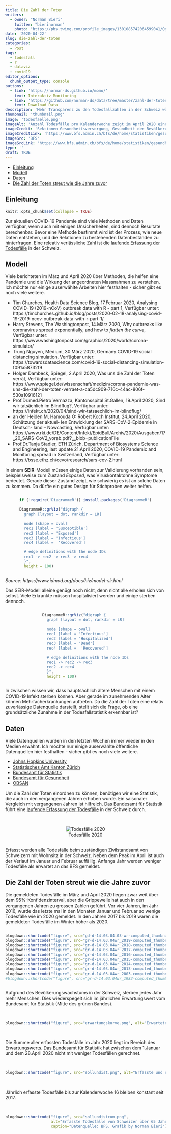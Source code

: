 ```yaml
---
title: Die Zahl der Toten
writers: 
  - owner: "Norman Bieri"
    twitter: "bierinorman"
    photo: "https://pbs.twimg.com/profile_images/1301085742064599041/QgufA9ab_400x400.jpg"
date: '2020-04-22'
slug: die-zahl-der-toten
categories:
  - Post
tags:
  - todesfall
  - r
  - dataviz
  - covid19
editor_options:
  chunk_output_type: console
buttons:
  - link: 'https://norman-ds.github.io/momo/'
    text: Interaktiv Monitoring
  - link: 'https://github.com/norman-ds/data/tree/master/zahl-der-toten'
    text: Download Data
description: 'Mehr Transparenz zu den Todesfallzahlen in der Schweiz während der COVID-19 Pandemie.'
thumbnail: 'thumbnail.png'
image: 'todesfaelle.png'
imageAlt: 'Anzahl Todesfälle pro Kalenderwoche zeigt im April 2020 eine Übersterblichkeit'
imageCredit: 'Sektionen Gesundheitsversorgung, Gesundheit der Bevölkerung'
imageCreditLink: 'https://www.bfs.admin.ch/bfs/de/home/statistiken/gesundheit.html'
imageSrc: 'BFS'
imageSrcLink: 'https://www.bfs.admin.ch/bfs/de/home/statistiken/gesundheit/gesundheitszustand/sterblichkeit-todesursachen.html'
type: ''
draft: TRUE
---
```


-   [Einleitung](#einleitung)
-   [Modell](#modell)
-   [Daten](#daten)
-   [Die Zahl der Toten streut wie die Jahre zuvor](#die-zahl-der-toten-streut-wie-die-jahre-zuvor)

Einleitung
------------

```r
knitr::opts_chunk$set(collapse = TRUE)
```

<style>
.imageCont{display: flex; flex-direction: row; flex-wrap: wrap; max-width: 100%; align-items: center; justify-content: center}
.imageCont img {max-width: 175px; height: 100%; object-fit: cover}
.imageCont figure{margin: 0 5px; height: 175px}
</style>

Zur aktuellen COVID-19 Pandemie sind viele Methoden und Daten verfügbar, wenn auch mit einigen Unsicherheiten, sind dennoch Resultate berechenbar. Bevor eine Methode bestimmt wird ist der Prozess, wie neue Daten entstehen, und die Relationen zu bestehenden Datenbeständen zu hinterfragen. Eine releativ verlässliche Zahl ist die [laufende Erfassung der Todesfälle](https://www.bfs.admin.ch/bfs/de/home/statistiken/gesundheit/gesundheitszustand/sterblichkeit-todesursachen.html) in der Schweiz.

Modell
--------

Viele berichteten im März und April 2020 über Methoden, die helfen eine Pandemie und die Wirkung der angeordneten Massnahmen zu verstehen. Ich möchte nur einige auserwählte Arbeiten hier festhalten - sicher gibt es noch viele weitere.

* Tim Churches, Health Data Science Blog, 17.Februar 2020, Analysing COVID-19 (2019-nCoV) outbreak data with R - part 1, Verfügbar unter: https://timchurches.github.io/blog/posts/2020-02-18-analysing-covid-19-2019-ncov-outbreak-data-with-r-part-1/
* Harry Stevens, The Washingtonpost, 14.März 2020, Why outbreaks like coronavirus spread exponentially, and how to *flatten the curve*, Verfügbar unter: https://www.washingtonpost.com/graphics/2020/world/corona-simulator/
* Trung Nguyen, Medium, 30.März 2020, Germany COVID-19 social distancing simulation, Verfügbar unter: https://towardsdatascience.com/covid-19-social-distancing-simulation-f091a58732f9
* Holger Dambeck, Spiegel, 2.April 2020, Was uns die Zahl der Toten verrät, Verfügbar unter: https://www.spiegel.de/wissenschaft/medizin/corona-pandemie-was-uns-die-zahl-der-toten-verraet-a-ca5dc909-716c-44ac-806f-530a10916121
* Prof.Dr.med.Pietro Vernazza, Kantonsspital St.Gallen, 19.April 2020, Sind wir tatsächlich im Blindflug?, Verfügbar unter: https://infekt.ch/2020/04/sind-wir-tatsaechlich-im-blindflug/
* an der Heiden M, Hamouda O: Robert Koch Institut, 24.April 2020, Schätzung der aktuel- len Entwicklung der SARS-CoV-2-Epidemie in Deutsch- land – Nowcasting, Verfügbar unter: https://www.rki.de/DE/Content/Infekt/EpidBull/Archiv/2020/Ausgaben/17_20_SARS-CoV2_vorab.pdf?__blob=publicationFile
* Prof.Dr.Tanja Stadler, ETH Zürich, Department of Biosystems Science and Engineering, last update 21.April 2020, COVID-19 Pandemic and Monitoring spread in Switzerland, Verfügbar unter: https://bsse.ethz.ch/cevo/research/sars-cov-2.html


In einem **SEIR**-Modell müssen einige Daten zur Validierung vorhanden sein, beispielsweise zum Zustand *Exposed*, was Viruskontaktohne Symptome bedeutet. Gerade dieser Zustand zeigt, wie schwierig es ist an solche Daten zu kommen. Da dürfte ein gutes Design für Stichproben weiter helfen.

<div class='imageCont'>
```r
if (!require('DiagrammeR')) install.packages('DiagrammeR')

DiagrammeR::grViz("digraph {
  graph [layout = dot, rankdir = LR]
  
  node [shape = oval]        
  rec1 [label = 'Susceptible']
  rec2 [label = 'Exposed']
  rec3 [label = 'Infectious']
  rec4 [label =  'Recovered']

  # edge definitions with the node IDs
  rec1 -> rec2 -> rec3 -> rec4
  }", 
  height = 100)
```
</div>
*Source: https://www.idmod.org/docs/hiv/model-sir.html*

Das SEIR-Modell alleine genügt noch nicht, denn nicht alle erholen sich von selbst. Viele Erkrankte müssen hospitalisiert werden und einige sterben dennoch.

<div class='imageCont'>
```r

DiagrammeR::grViz("digraph {
  graph [layout = dot, rankdir = LR]
  
  node [shape = oval]        
  rec1 [label = 'Infectious']
  rec2 [label = 'Hospitalized']
  rec3 [label = 'Dead']
  rec4 [label =  'Recovered']

  # edge definitions with the node IDs
  rec1 -> rec2 -> rec3
  rec2 -> rec4
  }", 
  height = 100)
```
</div>

In zwischen wissen wir, dass hauptsächlich ältere Menschen mit einem COVID-19 Infekt sterben können. Aber gerade im zunehmenden Alter können Mehrfacherkrankungen auftreten. Da die Zahl der Toten eine relativ zuverlässige Datenquelle darstellt, stellt sich die Frage, ob eine grundsätzliche Zunahme in der Todesfallstatistik erkennbar ist?

Daten
-------

Viele Datenquellen wurden in den letzten Wochen immer wieder in den Medien erwähnt. Ich möchte nur einige auserwählte öffentliche Datenquellen hier festhalten - sicher gibt es noch viele weitere.

* [Johns Hopkins University](https://coronavirus.jhu.edu)
* [Statistisches Amt Kanton Zürich](https://www.web.statistik.zh.ch/covid19_dashboard)
* [Bundesamt für Statistik](https://www.bfs.admin.ch/bfs/de/home/aktuell/covid-19.html)
* [Bundesamt für Gesundheit](https://www.bag.admin.ch/bag/de/home/krankheiten/ausbrueche-epidemien-pandemien/aktuelle-ausbrueche-epidemien/novel-cov.html)
* [OBSAN](https://www.obsan.admin.ch/de/indikatoren/corona-risiko-vorerkrankungen-und-risikogruppe-alter-15)

Um die Zahl der Toten einordnen zu können, benötigen wir eine Statistik, die auch in den vergangenen Jahren erhoben wurde. Ein saisonaler Vergleich mit vergangenen Jahren ist hilfreich. Das Bundesamt für Statistik führt eine [laufende Erfassung der Todesfälle](https://www.bfs.admin.ch/bfs/de/home/statistiken/gesundheit/gesundheitszustand/sterblichkeit-todesursachen.html) in der Schweiz durch. 

</br>
<center>
![Todesfälle 2020](gd-d-14.03.04.03-wr-computed_thumbnail.png)
</center>
</br>
Erfasst werden alle Todesfälle beim zuständigen Zivilstandsamt von Schweizern mit Wohnsitz in der Schweiz. Neben dem Peak im April ist auch der Verlauf im Januar und Februar auffällig. Anfangs Jahr werden weniger Todesfälle als erwartet an das BFS gemeldet.

Die Zahl der Toten streut wie die Jahre zuvor
---------------------------------------------

Die gemeldeten Todesfälle im März und April 2020 liegen zwar weit über dem 95%-Konfidenzinterval, aber die Grippewelle hat auch in den vergangenen Jahren zu grossen Zahlen geführt. Vor vier Jahren, im Jahr 2016, wurde das letzte mal in den Monaten Januar und Februar so wenige Todesfälle wie im 2020 gemeldet. In den Jahren 2017 bis 2019 waren die gemeldeten Todesfälle im Winter höher als 2020.
</br>

<div class='imageCont'>
```r
blogdown::shortcode("figure", src="gd-d-14.03.04.03-wr-computed_thumbnail.png")
blogdown::shortcode("figure", src="gr-d-14.03.04wr_2019-computed_thumbnail.png")
blogdown::shortcode("figure", src="gr-d-14.03.04wr_2018-computed_thumbnail.png")
blogdown::shortcode("figure", src="gr-d-14.03.04wr_2017-computed_thumbnail.png")
blogdown::shortcode("figure", src="gr-d-14.03.04wr_2016-computed_thumbnail.png")
blogdown::shortcode("figure", src="gr-d-14.03.04wr_2015-computed_thumbnail.png")
blogdown::shortcode("figure", src="gr-d-14.03.04wr_2014-computed_thumbnail.png")
blogdown::shortcode("figure", src="gr-d-14.03.04wr_2013-computed_thumbnail.png")
blogdown::shortcode("figure", src="gr-d-14.03.04wr_2003-computed_thumbnail.png")
#blogdown::shortcode("figure", src="gr-d-14.03.04wr_1983-computed_thumbnail.png")
```
</div
</br>


Aufgrund des Bevölkerungswachstums in der Schweiz, sterben jedes Jahr mehr Menschen. Dies wiederspegelt sich im jährlichen Erwartungswert vom Bundesamt für Statistik (Mitte des grünen Bandes). 

</br>
```r

blogdown::shortcode("figure", src="erwartungskurve.png", alt="Erwartete Todesfälle von Schweizer über 65 Jahre in den Jahren 2010 bis 2020 steigt stetig.")
```
</br>


Die Summe aller erfassten Todesfälle im Jahr 2020 liegt im Bereich des Erwartungswerts. Das Bundesamt für Statistik hat zwischen dem 1.Januar und dem 28.April 2020 nicht mit weniger Todesfällen gerechnet.

</br>

```r

blogdown::shortcode("figure", src="sollundist.png", alt="Erfasste und erwartete Todesfälle von Schweizer über 65 Jahre in den Jahren 2010 bis 2020.")
```
</br>

Jährlich erfasste Todesfälle bis zur Kalenderwoche 16 bleiben konstant seit 2017.

</br>
```r

blogdown::shortcode("figure", src="sollundistcum.png", 
                    alt="Erfasste Todesfälle von Schweizer über 65 Jahre in den Jahren 2010 bis 2020 zeigen keine Auffälligkeit.",
                    caption="Datenquelle: BFS, Grafik by Norman Bieri")
```
